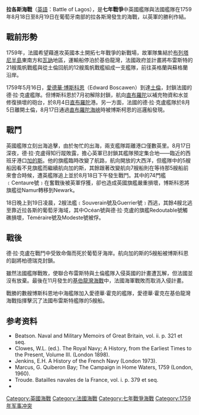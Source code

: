 {{Infobox Military Conflict
|conflict=拉各斯海戰
|partof=[[七年戰爭|七年戰爭]]
|place=[[直布羅陀|直布羅陀]]和拉各斯 [[葡萄牙|葡萄牙]]之間
|date=1759年8月18日至 8月19日
|result=英軍勝利
|combatant1=[[File:Union_flag_1606_(Kings_Colors).svg|22px]][[英國|英國]]
|combatant2={{flag|Kingdom of France}}
|commander1=[[愛德華·博斯科恩|愛德華·博斯科恩]]
|commander2=[[讓·弗朗索瓦·德·拉·克盧·薩布朗|讓·弗朗索瓦·德·拉·克盧·薩布朗]] 
|strength1=風帆戰艦15艘<br />巡防艦10艘<br>單桅縱帆船2艘<br>50門炮艦2艘
|strength2=風帆戰艦12艘
|casualties1=受損2艘
|casualties2=損失2艘﹝觸礁燃燒﹞、被俘3艘
}}{{Campaignbox Seven Years' War}}

'''拉各斯海戰'''（[[英語|英語]]：Battle of Lagos），是'''七年戰爭'''中英國艦隊與法國艦隊在1759年8月18日至8月19日在葡萄牙南部的拉各斯灣發生的海戰，以英軍的勝利作結。

== 戰前形勢 ==
1759年，法國希望藉進攻英國本土開拓七年戰爭的新戰場，故軍隊集結於[[布列塔尼半島|布列塔尼半島]]東南方和[[瓦訥|瓦訥]]地區，運輸船停泊於基伯龍灣，法國政府並計畫將布雷斯特的21艘風帆戰艦與從土倫回航的12艘風帆戰艦組成一支艦隊，前往英格蘭與蘇格蘭沿岸。

1759年5月16日，[[愛德華·博斯科恩|愛德華·博斯科恩]]（Edward Boscawen）到達[[土倫|土倫]]，封鎖法國的德·拉·克盧艦隊。但博斯科恩於7月初解除封鎖，航向[[直布羅陀|直布羅陀]]以補充物資和水並修復損壞的砲台，於8月4日[[直布羅陀|直布羅陀]]港。另一方面，法國的德·拉·克盧艦隊於8月5日離開土倫，8月17日通過[[直布羅陀海峽|直布羅陀海峽]]時被博斯柯恩的巡邏船發現。

== 戰鬥 ==
英國艦隊立刻出海追擊，由於匆忙的出海，兩支艦隊距離港口僅數英里。8月17日深夜，德·拉·克盧得知行蹤敗露，擔心英軍已封鎖其艦隊預定集合地——臨近的西班牙港口[[加的斯|加的斯]]。他的旗艦臨時改變了航路，航向開放的大西洋，但艦隊中的5艘船因看不見旗艦而繼續航向加的斯，其餘跟著改變航向7艘船則在等待那5艘船前來會合時候，遭英艦隊追上並於8月18日下午發生戰鬥。其中的74門艦﹝Centaure號﹞在奮戰後被英軍俘獲，卻也造成英國旗艦嚴重損壞，博斯科恩將旗艦從Namur轉移到Newark。

18日晚上到19日凌晨，2艘法艦﹝Souverain號及Guerrier號﹞西逃，其餘4艘北逃至靠近拉各斯的葡萄牙海域，其中Océan號與德·拉·克盧的旗艦Redoutable號觸礁損壞，Téméraire號及Modeste號被俘。

== 戰後 ==
德·拉·克盧在戰鬥中受致命傷而死於葡萄牙海岸。航向加的斯的5艘船被博斯科恩的副將柏德瑞克封鎖。

雖然法國艦隊戰敗，使聯合布雷斯特與土倫艦隊入侵英國的計畫遭瓦解，但法國並沒有放棄。最後在11月發生的[[基伯龍灣海戰|基伯龍灣海戰]]中，法國海軍戰敗而取消入侵計畫。

戰勝的數艘博斯科恩地中海艦隊加入愛德華·霍克的艦隊，愛德華·霍克在基伯龍灣海戰指揮擊沉了法國布雷斯特艦隊的5艘船。

==参考资料==
{{Reflist}}
*Beatson. Naval and Military Memoirs of Great Britain, vol. ii. p. 321 et seq.
*Clowes, W.L. (ed.). The Royal Navy; A History, from the Earliest Times to the Present, Volume III. (London 1898).
*Jenkins, E.H. A History of the French Navy (London 1973).
*Marcus, G. Quiberon Bay; The Campaign in Home Waters, 1759 (London, 1960).
*Troude. Batailles navales de la France, vol. i. p. 379 et seq.
*{{EB1911}}

[[Category:英國海戰|Category:英國海戰]]
[[Category:法國海戰|Category:法國海戰]]
[[Category:七年戰爭海戰|Category:七年戰爭海戰]]
[[Category:1759年军事冲突|Category:1759年军事冲突]]